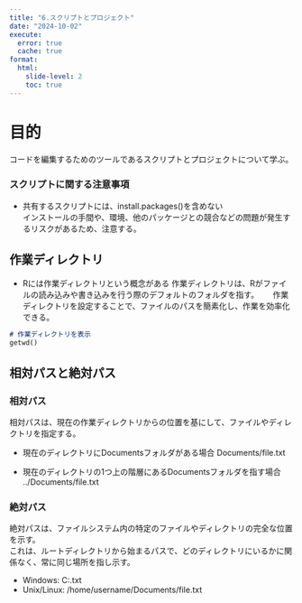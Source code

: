 ```yaml
---
title: "6.スクリプトとプロジェクト"
date: "2024-10-02"
execute: 
  error: true
  cache: true
format:
  html: 
    slide-level: 2
    toc: true
---
```


# 目的
コードを編集するためのツールであるスクリプトとプロジェクトについて学ぶ。

### スクリプトに関する注意事項
- 共有するスクリプトには、install.packages()を含めない  
  インストールの手間や、環境、他のパッケージとの競合などの問題が発生するリスクがあるため、注意する。

## 作業ディレクトリ  
- Rには作業ディレクトリという概念がある 
  作業ディレクトリは、Rがファイルの読み込みや書き込みを行う際のデフォルトのフォルダを指す。　　
  作業ディレクトリを設定することで、ファイルのパスを簡素化し、作業を効率化できる。
```markdown
# 作業ディレクトリを表示
getwd()
```

## 相対パスと絶対パス
### 相対パス
相対パスは、現在の作業ディレクトリからの位置を基にして、ファイルやディレクトリを指定する。

- 現在のディレクトリにDocumentsフォルダがある場合 
Documents/file.txt

- 現在のディレクトリの1つ上の階層にあるDocumentsフォルダを指す場合  
../Documents/file.txt

### 絶対パス
絶対パスは、ファイルシステム内の特定のファイルやディレクトリの完全な位置を示す。  
これは、ルートディレクトリから始まるパスで、どのディレクトリにいるかに関係なく、常に同じ場所を指し示す。

- Windows: C:\Users\username\Documents\file.txt
- Unix/Linux: /home/username/Documents/file.txt
